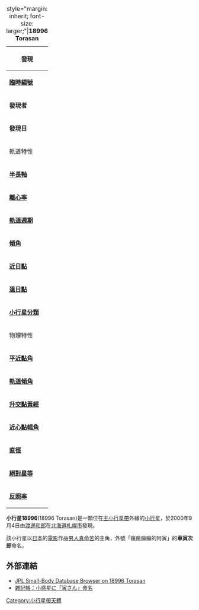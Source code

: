 {{no footnotes|time=2013-06-08T03:08:14+00:00}}
{{refimprove|time=2013-06-08T03:08:14+00:00}}
{| class="toccolours" style="margin-left: 1em; float: right"
|+ style="margin: inherit; font-size: larger;"|'''18996 Torasan'''
|-
! bgcolor="#a0ffa0" colspan="2" | 發現
|-
|'''[[臨時編號|臨時編號]]'''
| {{mp|2000 RR|53}}
|-
|'''發現者'''
| [[渡邊和郎|渡邊和郎]]
|-
|'''發現日'''
| 2000年9月4日
|-
! bgcolor="#a0ffa0" colspan="2" |軌道特性
|-
|'''[[半長軸|半長軸]]'''
| 3.1998129 AU
|-
|'''[[離心率|離心率]]'''
| 0.0354892
|-
|'''[[軌道週期|軌道週期]]'''
| 2090.67 日(5.72 年)
|-
|'''[[傾角|傾角]]'''
| 
|-
|'''[[近日點|近日點]]'''
| 3.0862541 AU
|-
|'''[[遠日點|遠日點]]'''
| 3.3133717 AU
|-
|'''[[小行星分類|小行星分類]]'''
| [[主小行星帶小行星|主小行星帶小行星]]
|-
! bgcolor="#a0ffa0" colspan="2" |物理特性
|-
|'''[[平近點角|平近點角]]'''
| 135.26
|-
|'''[[軌道傾角|軌道傾角]]'''
| 20.51782
|-
|'''[[升交點黃經|升交點黃經]]'''
| 241,28932
|-
|'''[[近心點幅角|近心點幅角]]'''
| 219,54835
|-
|'''[[直徑|直徑]]'''
| 20.73 km
|-
|'''[[絕對星等|絕對星等]]'''
| 11.5
|-
|'''[[反照率|反照率]]'''
| 0.0714
|}

'''小行星18996'''(18996 Torasan)是一顆位在[[主小行星帶|主小行星帶]]外緣的[[小行星|小行星]]，於2000年9月4日由[[渡邊和郎|渡邊和郎]]在[[北海道|北海道]][[札幌市|札幌市]]發現。

該小行星以[[日本|日本]]的[[電影|電影]]作品[[男人真命苦|男人真命苦]]的主角，外號「瘋瘋癲癲的阿寅」的'''車寅次郎'''命名。

== 外部連結 ==
* [http://ssd.jpl.nasa.gov/sbdb.cgi?sstr=18996+Torasan JPL Small-Body Database Browser on 18996 Torasan] {{Wayback|url=http://ssd.jpl.nasa.gov/sbdb.cgi?sstr=18996+Torasan |date=20110610112232 }}
* [https://archive.is/20130501132943/mainichi.jp/select/wadai/news/20090808k0000m040049000c.html 雑記帳：小惑星に「寅さん」命名]

[[Category:小行星帶天體|Category:小行星帶天體]]